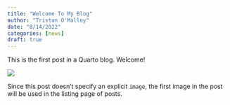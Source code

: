 ```yaml
---
title: "Welcome To My Blog"
author: "Tristan O'Malley"
date: "8/14/2022"
categories: [news]
draft: true
---
```


This is the first post in a Quarto blog. Welcome!

![](thumbnail.jpg)

Since this post doesn't specify an explicit `image`, the first image in the post will be used in the listing page of posts.
